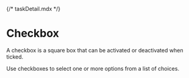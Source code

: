 {/* taskDetail.mdx */}



<Meta of={Task} />

# Checkbox

A checkbox is a square box that can be activated or deactivated when ticked.

Use checkboxes to select one or more options from a list of choices.

<Story of={Task.Default} />
